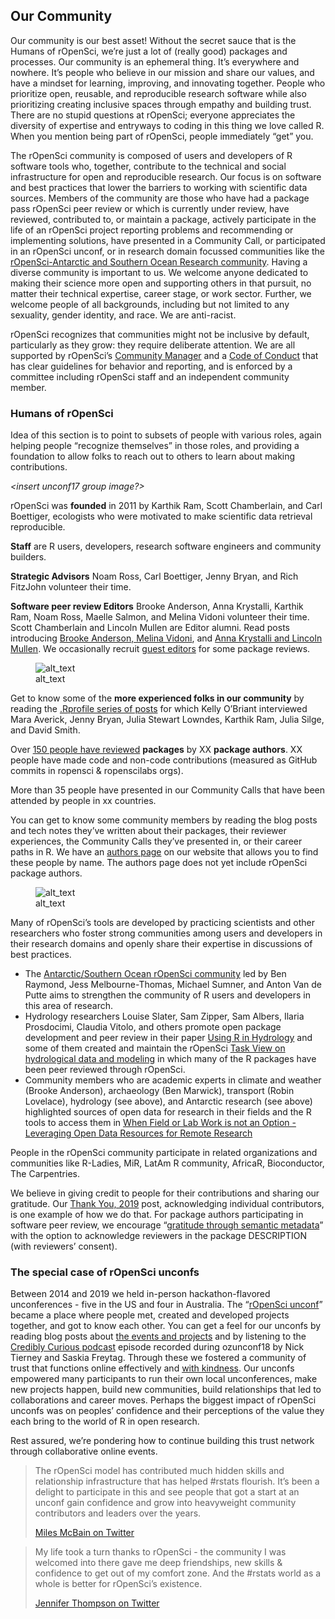 ## Our Community {#community}


Our community is our best asset! Without the secret sauce that is the Humans of rOpenSci, we’re just a lot of (really good) packages and processes. Our community is an ephemeral thing. It’s everywhere and nowhere. It’s people who believe in our mission and share our values, and have a mindset for learning, improving, and innovating together. People who prioritize open, reusable, and reproducible research software while also prioritizing creating inclusive spaces through empathy and building trust. There are no stupid questions at rOpenSci; everyone appreciates the diversity of expertise and entryways to coding in this thing we love called R. When you mention being part of rOpenSci, people immediately “get” you. 

The rOpenSci community is composed of users and developers of R software tools who, together, contribute to the technical and social infrastructure for open and reproducible research. Our focus is on software and best practices that lower the barriers to working with scientific data sources. Members of the community are those who have had a package pass rOpenSci peer review or which is currently under review, have reviewed, contributed to, or maintain a package, actively participate in the life of an rOpenSci project reporting problems and recommending or implementing solutions, have presented in a Community Call, or participated in an rOpenSci unconf, or in research domain focussed communities like the [rOpenSci-Antarctic and Southern Ocean Research community](https://ropensci.org/blog/2018/11/13/antarctic/). Having a diverse community is important to us. We welcome anyone dedicated to making their science more open and supporting others in that pursuit, no matter their technical expertise, career stage, or work sector. Further,  we welcome people of all backgrounds, including but not limited to any sexuality, gender identity, and race. We are anti-racist. 

rOpenSci recognizes that communities might not be inclusive by default, particularly as they grow: they require deliberate attention. We are all supported by rOpenSci’s [Community Manager](https://ropensci.org/author/stefanie-butland/) and a [Code of Conduct](#conduct) that has clear guidelines for behavior and reporting, and is enforced by a committee including rOpenSci staff and an independent community member.


### Humans of rOpenSci {#humans}

Idea of this section is to point to subsets of people with various roles, again helping people “recognize themselves” in those roles, and providing a foundation to allow folks to reach out to others to learn about making contributions.

_<insert unconf17 group image?>_

rOpenSci was **founded** in 2011 by Karthik Ram, Scott Chamberlain, and Carl Boettiger, ecologists who were motivated to make scientific data retrieval reproducible.

**Staff** are R users, developers, research software engineers and community builders.

**Strategic Advisors** Noam Ross, Carl Boettiger, Jenny Bryan, and Rich FitzJohn volunteer their time.

**Software peer review Editors** Brooke Anderson, Anna Krystalli, Karthik Ram, Noam Ross, Maelle Salmon, and Melina Vidoni volunteer their time. Scott Chamberlain and Lincoln Mullen are Editor alumni. Read posts introducing [Brooke Anderson, Melina Vidoni](https://ropensci.org/blog/2019/01/31/more_editors/), and [Anna Krystalli and Lincoln Mullen](https://ropensci.org/blog/2018/06/22/new_editors/). We occasionally recruit [guest editors](https://devguide.ropensci.org/softwarereviewintro.html#editors-and-reviewers) for some package reviews.

![alt_text](images/team-all.png "image_tooltip")

Get to know some of the **more experienced folks in our community** by reading the [.Rprofile series of posts](https://ropensci.org/tags/rprofile/) for which Kelly O’Briant interviewed Mara Averick, Jenny Bryan, Julia Stewart Lowndes, Karthik Ram, Julia Silge, and David Smith.

Over [150 people have reviewed](https://devguide.ropensci.org/softwarereviewintro.html#editors-and-reviewers) **packages** by XX **package authors**. XX people have made code and non-code contributions (measured as GitHub commits in ropensci & ropenscilabs orgs). 

More than 35 people have presented in our Community Calls that have been attended by people in xx countries. 

You can get to know some community members by reading the blog posts and tech notes they’ve written about their packages, their reviewer experiences, the Community Calls they’ve presented in, or their career paths in R. We have an [authors page](https://ropensci.org/author/) on our website that allows you to find these people by name. The authors page does not yet include rOpenSci package authors.

![alt_text](images/authors.png "image_tooltip")

Many of rOpenSci’s tools are developed by practicing scientists and other researchers who foster strong communities among users and developers in their research domains and openly share their expertise in discussions of best practices. 

*   The [Antarctic/Southern Ocean rOpenSci community](https://ropensci.org/blog/2018/11/13/antarctic/) led by Ben Raymond, Jess Melbourne-Thomas, Michael Sumner, and Anton Van de Putte aims to strengthen the community of R users and developers in this area of research.
*   Hydrology researchers Louise Slater, Sam Zipper, Sam Albers, Ilaria Prosdocimi, Claudia Vitolo, and others promote open package development and peer review in their paper [Using R in Hydrology](https://doi.org/10.5194/hess-23-2939-2019) and some of them created and maintain the rOpenSci [Task View on hydrological data and modeling](https://github.com/ropensci/Hydrology/blob/master/README.md) in which many of the R packages have been peer reviewed through rOpenSci. 
*   Community members who are academic experts in climate and weather (Brooke Anderson), archaeology (Ben Marwick), transport (Robin Lovelace), hydrology (see above), and Antarctic research (see above) highlighted sources of open data for research in their fields and the R tools to access them in [When Field or Lab Work is not an Option - Leveraging Open Data Resources for Remote Research](https://ropensci.org/blog/2020/05/19/covid-19-open-data/)

People in the rOpenSci community participate in related organizations and communities like R-Ladies, MiR, LatAm R community, AfricaR, Bioconductor, The Carpentries.

We believe in giving credit to people for their contributions and sharing our gratitude. Our [Thank You, 2019](https://ropensci.org/blog/2019/12/23/thankyou/) post, acknowledging individual contributors, is one example of how we do that. For package authors participating in software peer review, we encourage “[gratitude through semantic metadata](https://ropensci.org/blog/2018/03/16/thanking-reviewers-in-metadata/)” with the option to acknowledge reviewers in the package DESCRIPTION (with reviewers’ consent).  

<!--
Try [https://allcontributors.org/](https://allcontributors.org/) used by [Stats Peer Review book: Contributors](https://ropenscilabs.github.io/statistical-software-peer-review/index.html#contributors), recommended by Mark Padgham. “Recognize All Contributors. Including those that don't push code”. 
-->



### The special case of rOpenSci unconfs {#unconfs}

Between 2014 and 2019 we held in-person hackathon-flavored unconferences - five in the US and four in Australia. The “[rOpenSci unconf](https://ropensci.org/blog/2017/06/02/unconf2017/)” became a place where people met, created and developed projects together, and got to know each other. You can get a feel for our unconfs by reading blog posts about [the events and projects](https://ropensci.org/tags/unconf/) and by listening to the [Credibly Curious podcast](https://soundcloud.com/crediblycurious/episode-6-oz-unconf) episode recorded during ozunconf18 by Nick Tierney and Saskia Freytag. Through these we fostered a community of trust that functions online effectively and [with kindness](https://blogs.scientificamerican.com/observations/open-software-means-kinder-science/). Our unconfs empowered many participants to run their own local unconferences, make new projects happen, build new communities, build relationships that led to collaborations and career moves. Perhaps the biggest impact of rOpenSci unconfs was on peoples’ confidence and their perceptions of the value they each bring to the world of R in open research.

Rest assured, we’re pondering how to continue building this trust network through collaborative online events.

> The rOpenSci model has contributed much hidden skills and relationship infrastructure that has helped #rstats flourish. It's been a delight to participate in this and see people that got a start at an unconf gain confidence and grow into heavyweight community contributors and leaders over the years.
>
> [Miles McBain on Twitter](twitter.com/MilesMcBain/status/1232458838307065858)

> My life took a turn thanks to rOpenSci - the community I was welcomed into there gave me deep friendships, new skills & confidence to get out of my comfort zone. And the #rstats world as a whole is better for rOpenSci’s existence.
> 
> [Jennifer Thompson on Twitter](https://twitter.com/jent103/status/1232460524031545344)
